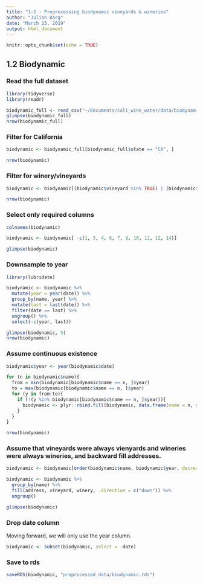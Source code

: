 ```yaml
---
title: "1-2 - Preprocessing biodynamic vineyards & wineries"
author: "Julian Barg"
date: "March 23, 2019"
output: html_document
---
```


```r
knitr::opts_chunk$set(echo = TRUE)
```

## 1.2 Biodynamic

### Read the full dataset

```r
library(tidyverse)
library(readr)

biodynamic_full <- read_csv("~/Documents/cali_wine_water/data/biodynamic_history.csv", col_types = "ccccDccccccflcl")
glimpse(biodynamic_full)
nrow(biodynamic_full)
```

### Filter for California
```r
biodynamic <- biodynamic_full[biodynamic_full$state == "CA", ]

nrow(biodynamic)
```

### Filter for winery/vineyards
```r
biodynamic <- biodynamic[(biodynamic$vineyard %in% TRUE) | (biodynamic$winery %in% TRUE), ]

nrow(biodynamic)
```

### Select only required columns
```r
colnames(biodynamic)
```

```r
biodynamic <- biodynamic[ -c(1, 3, 4, 6, 7, 9, 10, 11, 12, 14)]

glimpse(biodynamic)
```

### Downsample to year
```r
library(lubridate)

biodynamic <- biodynamic %>%
  mutate(year = year(date)) %>%
  group_by(name, year) %>%
  mutate(last = last(date)) %>%
  filter(date == last) %>%
  ungroup() %>%
  select(-c(year, last))

glimpse(biodynamic, 5)
nrow(biodynamic)
```

### Assume continuous existence
```r
biodynamic$year <- year(biodynamic$date)

for (n in biodynamic$name){
  from = min(biodynamic[biodynamic$name == n, ]$year)
  to = max(biodynamic[biodynamic$name == n, ]$year)
  for (y in from:to){
    if (!(y %in% biodynamic[biodynamic$name == n, ]$year)){
      biodynamic <- plyr::rbind.fill(biodynamic, data.frame(name = n, year = y))
    }
  }
}

nrow(biodynamic)
```

### Assume that vineyards were always vienyards and wineries were always wineries, and backward fill addresses.
```r
biodynamic <- biodynamic[order(biodynamic$name, biodynamic$year, decreasing=TRUE), ]

biodynamic <- biodynamic %>%
  group_by(name) %>%
  fill(address, vineyard, winery, .direction = c("down")) %>%
  ungroup()

glimpse(biodynamic)
```

### Drop date column

Moving forward, we will only use the year column.
```r
biodynamic <- subset(biodynamic, select = -date)
```

### Save to rds
```r
saveRDS(biodynamic, "preprocessed_data/biodynamic.rds")
```